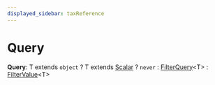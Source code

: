 ```yaml
---
displayed_sidebar: taxReference
---
```



# Query

 **Query**: T extends `object` ? T extends [Scalar](../tax.Scalar/page.mdx) ? `never` : [FilterQuery](../tax.FilterQuery/page.mdx)&#60;T&#62; : [FilterValue](../tax.FilterValue/page.mdx)&#60;T&#62;
